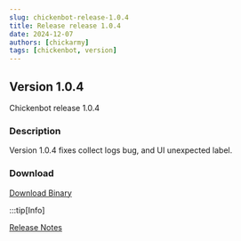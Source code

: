 ---
slug: chickenbot-release-1.0.4
title: Release release 1.0.4
date: 2024-12-07
authors: [chickarmy]
tags: [chickenbot, version]
---

## Version 1.0.4

Chickenbot release 1.0.4

<!-- truncate -->

### Description
Version 1.0.4 fixes collect logs bug, and UI unexpected label.


### Download
[Download Binary](https://github.com/chickarmy/chickenbot-web/releases/download/v1.0.4/chicken-bot.exe)

:::tip[Info]

[Release Notes](https://github.com/chickarmy/chickenbot-web/releases/tag/v1.0.4)
